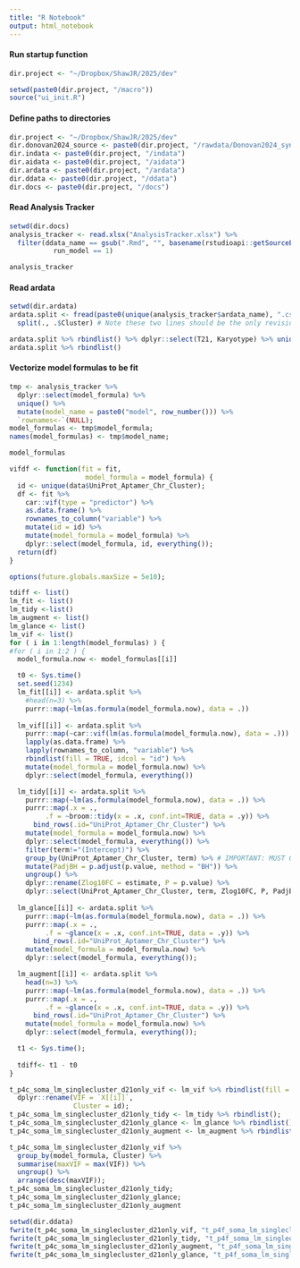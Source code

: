 ```yaml
---
title: "R Notebook"
output: html_notebook
---
```


#### Run startup function
```r
dir.project <- "~/Dropbox/ShawJR/2025/dev"

setwd(paste0(dir.project, "/macro"))
source("ui_init.R")
```

#### Define paths to directories
```r
dir.project <- "~/Dropbox/ShawJR/2025/dev"
dir.donovan2024_source <- paste0(dir.project, "/rawdata/Donovan2024_syn31481952.5")
dir.indata <- paste0(dir.project, "/indata")
dir.aidata <- paste0(dir.project, "/aidata")
dir.ardata <- paste0(dir.project, "/ardata")
dir.ddata <- paste0(dir.project, "/ddata")
dir.docs <- paste0(dir.project, "/docs")
```

#### Read Analysis Tracker
```r
setwd(dir.docs)
analysis_tracker <- read.xlsx("AnalysisTracker.xlsx") %>%
  filter(ddata_name == gsub(".Rmd", "", basename(rstudioapi::getSourceEditorContext()$path)) &
           run_model == 1) 

analysis_tracker
```

#### Read ardata
```r
setwd(dir.ardata)
ardata.split <- fread(paste0(unique(analysis_tracker$ardata_name), ".csv.gz")) %>%
  split(., .$Cluster) # Note these two lines should be the only revision to ardata before modeling.

ardata.split %>% rbindlist() %>% dplyr::select(T21, Karyotype) %>% unique()
ardata.split %>% rbindlist()
```

#### Vectorize model formulas to be fit
```r
tmp <- analysis_tracker %>%
  dplyr::select(model_formula) %>%
  unique() %>%
  mutate(model_name = paste0("model", row_number())) %>%
  `rownames<-`(NULL);
model_formulas <- tmp$model_formula;
names(model_formulas) <- tmp$model_name;

model_formulas
```

```r
vifdf <- function(fit = fit,
                   model_formula = model_formula) {
  id <- unique(data$UniProt_Aptamer_Chr_Cluster);
  df <- fit %>%
    car::vif(type = "predictor") %>%
    as.data.frame() %>%
    rownames_to_column("variable") %>%
    mutate(id = id) %>%
    mutate(model_formula = model_formula) %>%
    dplyr::select(model_formula, id, everything());
  return(df)
}
```

```r
options(future.globals.maxSize = 5e10);

tdiff <- list()
lm_fit <- list()
lm_tidy <-list()
lm_augment <- list()
lm_glance <- list()
lm_vif <- list()
for ( i in 1:length(model_formulas) ) {
#for ( i in 1:2 ) {
  model_formula.now <- model_formulas[[i]]

  t0 <- Sys.time()
  set.seed(1234)
  lm_fit[[i]] <- ardata.split %>%
    #head(n=3) %>%
    purrr::map(~lm(as.formula(model_formula.now), data = .))
  
  lm_vif[[i]] <- ardata.split %>%
    purrr::map(~car::vif(lm(as.formula(model_formula.now), data = .))) %>%
    lapply(as.data.frame) %>%
    lapply(rownames_to_column, "variable") %>%
    rbindlist(fill = TRUE, idcol = "id") %>%
    mutate(model_formula = model_formula.now) %>%
    dplyr::select(model_formula, everything())

  lm_tidy[[i]] <- ardata.split %>%
    purrr::map(~lm(as.formula(model_formula.now), data = .)) %>%
    purrr::map(.x = .,
         .f = ~broom::tidy(x = .x, conf.int=TRUE, data = .y)) %>%
      bind_rows(.id="UniProt_Aptamer_Chr_Cluster") %>%
    mutate(model_formula = model_formula.now) %>%
    dplyr::select(model_formula, everything()) %>%
    filter(term!="(Intercept)") %>%
    group_by(UniProt_Aptamer_Chr_Cluster, term) %>% # IMPORTANT: MUST GROUP BY BOTH TERM AND APTAMER.
    mutate(PadjBH = p.adjust(p.value, method = "BH")) %>%
    ungroup() %>%
    dplyr::rename(Zlog10FC = estimate, P = p.value) %>%
    dplyr::select(UniProt_Aptamer_Chr_Cluster, term, Zlog10FC, P, PadjBH, everything());
  
  lm_glance[[i]] <- ardata.split %>%
    purrr::map(~lm(as.formula(model_formula.now), data = .)) %>%
    purrr::map(.x = .,
         .f = ~glance(x = .x, conf.int=TRUE, data = .y)) %>%
      bind_rows(.id="UniProt_Aptamer_Chr_Cluster") %>%
    mutate(model_formula = model_formula.now) %>%
    dplyr::select(model_formula, everything());

  lm_augment[[i]] <- ardata.split %>%
    head(n=3) %>%
    purrr::map(~lm(as.formula(model_formula.now), data = .)) %>%
    purrr::map(.x = .,
         .f = ~glance(x = .x, conf.int=TRUE, data = .y)) %>%
      bind_rows(.id="UniProt_Aptamer_Chr_Cluster") %>%
    mutate(model_formula = model_formula.now) %>%
    dplyr::select(model_formula, everything());

  t1 <- Sys.time();
  
  tdiff<- t1 - t0
}
```

```r
t_p4c_soma_lm_singlecluster_d21only_vif <- lm_vif %>% rbindlist(fill = TRUE) %>%
  dplyr::rename(VIF = `X[[i]]`,
                Cluster = id);
t_p4c_soma_lm_singlecluster_d21only_tidy <- lm_tidy %>% rbindlist();
t_p4c_soma_lm_singlecluster_d21only_glance <- lm_glance %>% rbindlist();
t_p4c_soma_lm_singlecluster_d21only_augment <- lm_augment %>% rbindlist()

t_p4c_soma_lm_singlecluster_d21only_vif %>%
  group_by(model_formula, Cluster) %>%
  summarise(maxVIF = max(VIF)) %>%
  ungroup() %>%
  arrange(desc(maxVIF));
t_p4c_soma_lm_singlecluster_d21only_tidy;
t_p4c_soma_lm_singlecluster_d21only_glance;
t_p4c_soma_lm_singlecluster_d21only_augment
```

```r
setwd(dir.ddata)
fwrite(t_p4c_soma_lm_singlecluster_d21only_vif, "t_p4f_soma_lm_singlecluster_d21only_vif.csv.gz")
fwrite(t_p4c_soma_lm_singlecluster_d21only_tidy, "t_p4f_soma_lm_singlecluster_d21only_tidy.csv.gz")
fwrite(t_p4c_soma_lm_singlecluster_d21only_augment, "t_p4f_soma_lm_singlecluster_d21only_augment.csv.gz")
fwrite(t_p4c_soma_lm_singlecluster_d21only_glance, "t_p4f_soma_lm_singlecluster_d21only_glance.csv.gz")
```